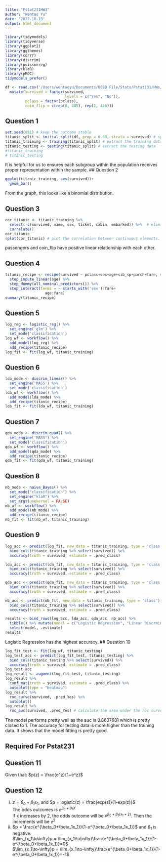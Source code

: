 ```yaml
---
title: "Pstat231HW3"
author: "Wentao Yu"
date: '2022-10-19'
output: html_document
---
```

```r
library(tidymodels)
library(tidyverse)
library(ggplot2)
library(ggthemes)
library(corrr)
library(discrim)
library(poissonreg)
library(klaR)
library(pROC)
tidymodels_prefer()
```

```r
df <- read.csv('/Users/wentaoyu/Documents/UCSB File/Stats/Pstat131/HWs/homework-3/data/titanic.csv') %>%
  mutate(survived = factor(survived, 
                           levels = c("Yes", "No")),
         pclass = factor(pclass),
         coin_flip = c(rep(0, 445), rep(1, 446)))
```
## Question 1
```r
set.seed(891) # keep the outcome stable
titanic_split <- initial_split(df, prop = 0.80, strata = survived) # split the data and stratified on survived
titanic_training <- training(titanic_split) # extract the training data
titanic_testing <- testing(titanic_split) # extract the testing data
#titanic_training
# titanic_testing
```
It is helpful for us to ensures each subgroup within the population receives proper representation within the sample.
## Question 2
```r
ggplot(titanic_training, aes(survived))+
  geom_bar()
```
From the graph, this looks like a binomial distribution. 

## Question 3
```r
cor_titanic <- titanic_training %>% 
  select(-c(survived, name, sex, ticket, cabin, embarked)) %>%  # eliminate chr type elements
  correlate()
cor_titanic
rplot(cor_titanic) # plot the correlation between continuous elements. 
```
passengers and coin_flip have positive linear relationship with each other. 
 

## Question 4
```r
titanic_recipe <- recipe(survived ~ pclass+sex+age+sib_sp+parch+fare, data = titanic_training) %>%
  step_impute_linear(age) %>%
  step_dummy(all_nominal_predictors()) %>% 
  step_interact(terms = ~ starts_with('sex'):fare+
                  age:fare)
summary(titanic_recipe)
```
## Question 5
```r
log_reg <- logistic_reg() %>% 
  set_engine('glm') %>% 
  set_mode('classification')
log_wf <- workflow() %>% 
  add_model(log_reg) %>% 
  add_recipe(titanic_recipe)
log_fit <- fit(log_wf, titanic_training)
```
## Question 6
```r
lda_mode <- discrim_linear() %>% 
  set_engine('MASS') %>% 
  set_mode('classification')
lda_wf <- workflow() %>% 
  add_model(lda_mode) %>% 
  add_recipe(titanic_recipe)
lda_fit <- fit(lda_wf, titanic_training)
```
## Question 7
```r
qda_mode <- discrim_quad() %>% 
  set_engine('MASS') %>% 
  set_mode('classification')
qda_wf <- workflow() %>% 
  add_model(qda_mode) %>% 
  add_recipe(titanic_recipe)
qda_fit <- fit(qda_wf, titanic_training)
```
## Question 8
```r
nb_mode <- naive_Bayes() %>% 
  set_mode("classification") %>% 
  set_engine("klaR") %>% 
  set_args(usekernel = FALSE) 
nb_wf <- workflow() %>% 
  add_model(nb_mode) %>% 
  add_recipe(titanic_recipe)
nb_fit <- fit(nb_wf, titanic_training)
```
## Question 9 
```r
log_acc <- predict(log_fit, new_data = titanic_training, type = 'class') %>% 
  bind_cols(titanic_training %>% select(survived)) %>% 
  accuracy(truth = survived, estimate = .pred_class)
```
```r
lda_acc <- predict(lda_fit, new_data = titanic_training, type = 'class') %>% 
  bind_cols(titanic_training %>% select(survived)) %>% 
  accuracy(truth = survived, estimate = .pred_class)
```
```r
qda_acc <- predict(qda_fit, new_data = titanic_training, type = 'class') %>% 
  bind_cols(titanic_training %>% select(survived)) %>% 
  accuracy(truth = survived, estimate = .pred_class)
```
```r
nb_acc <- predict(nb_fit, new_data = titanic_training, type = 'class') %>% 
  bind_cols(titanic_training %>% select(survived)) %>% 
  accuracy(truth = survived, estimate = .pred_class)
```
```r
results <- bind_rows(log_acc, lda_acc, qda_acc, nb_acc) %>% 
  tibble() %>% mutate(model = c("Logistic Regression", "Linear Discrminant Analysis", "Quadratic Discrminant Analysis", "Naive-Bayes Analysis")) %>% 
  select(model, .estimate)
results
```
Logistic Regression has the highest accuracy. 
## Question 10
```r
log_fit_test <- fit(log_wf, titanic_testing)
log_test_acc <- predict(log_fit_test, titanic_testing) %>% 
  bind_cols(titanic_testing %>% select(survived)) %>% 
  accuracy(truth = survived, estimate = .pred_class)
log_test_acc
log_result <- augment(log_fit_test, titanic_testing)
log_result %>% 
  conf_mat(truth = survived, estimate = .pred_class) %>% 
  autoplot(type = "heatmap")
log_result %>% 
  roc_curve(survived, .pred_Yes) %>% 
  autoplot()
log_result %>% 
  roc_auc(survived, .pred_Yes) # calculate the area under the roc curve
```
The model performs pretty well as the auc is 0.8637681 which is pretty closed to 1. 
The accuracy for testing data is more higher than the training data. It shows that the model fitting is pretty good. 

## Required For Pstat231
## Question 11
Given that: $p(z) = \frac{e^z}{1+e^z}$\
\begin{equation}
p(1+e^z) = e^z\\
p+pe^z=e^z\\
(1-p)e^z=p\\
e^z=\frac{p}{1-p}\\
z = ln(\frac{p}{1-p})\\
z(p)=ln(\frac{p}{1-p})
\end{equation}

## Question 12
(i) $z = \beta_0+\beta_1x_1$, and $p = logistic(z) = \frac{exp(z)}{1-exp(z)}$\
The odds outcomes is $e^{\beta_0+\beta_1X}$\
If x increases by 2, the odds outcome will be $e^{\beta_0+\beta_1(x_1+2)}$. Then the increments will be $e^2$\
(ii) $p = \frac{e^{\beta_0+\beta_1x_1}}{1-e^{\beta_0+\beta_1x_1}}$ and $\beta_1$ is negative.\
$\lim_{x_1\to\infty}p = \lim_{x_1\to\infty}\frac{e^{\beta_0+\beta_1x_1}}{1-e^{\beta_0+\beta_1x_1}}=0$\
$\lim_{x_1\to-\infty}p = \lim_{x_1\to-\infty}\frac{e^{\beta_0+\beta_1x_1}}{1-e^{\beta_0+\beta_1x_1}}=-1$



